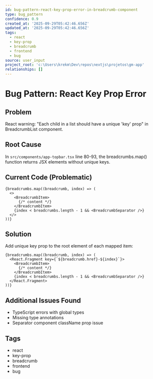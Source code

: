 ```yaml
---
id: bug-pattern-react-key-prop-error-in-breadcrumb-component
type: bug_pattern
confidence: 0.9
created_at: '2025-09-29T05:42:46.656Z'
updated_at: '2025-09-29T05:42:46.656Z'
tags:
  - react
  - key-prop
  - breadcrumb
  - frontend
  - bug
source: user_input
project_root: 'c:\Users\krekm\Dev\repos\nextjs\projetos\gm-app'
relationships: []
---
```

# Bug Pattern: React Key Prop Error

## Problem
React warning: "Each child in a list should have a unique 'key' prop" in BreadcrumbList component.

## Root Cause
In `src/components/app-topbar.tsx` line 80-93, the breadcrumbs.map() function returns JSX elements without unique keys.

## Current Code (Problematic)
```tsx
{breadcrumbs.map((breadcrumb, index) => (
  <>
    <BreadcrumbItem>
      {/* content */}
    </BreadcrumbItem>
    {index < breadcrumbs.length - 1 && <BreadcrumbSeparator />}
  </>
))}
```

## Solution
Add unique key prop to the root element of each mapped item:

```tsx
{breadcrumbs.map((breadcrumb, index) => (
  <React.Fragment key={`${breadcrumb.href}-${index}`}>
    <BreadcrumbItem>
      {/* content */}
    </BreadcrumbItem>
    {index < breadcrumbs.length - 1 && <BreadcrumbSeparator />}
  </React.Fragment>
))}
```

## Additional Issues Found
- TypeScript errors with global types
- Missing type annotations
- Separator component className prop issue

## Tags
- react
- key-prop
- breadcrumb
- frontend
- bug

